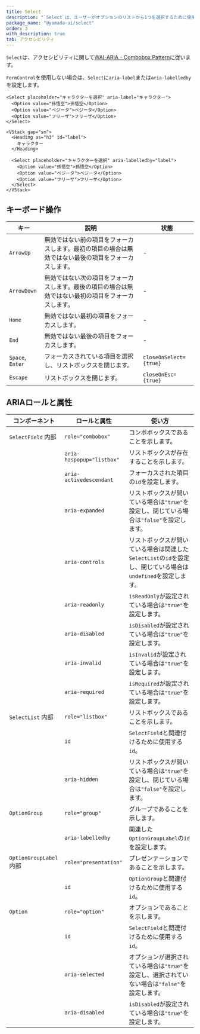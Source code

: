 ```yaml
---
title: Select
description: "`Select`は、ユーザーがオプションのリストから1つを選択するために使用されるコンポーネントです。"
package_name: "@yamada-ui/select"
order: 3
with_description: true
tab: アクセシビリティ
---
```


`Select`は、アクセシビリティに関して[WAI-ARIA - Combobox Pattern](https://www.w3.org/WAI/ARIA/apg/patterns/combobox/)に従います。

`FormControl`を使用しない場合は、`Select`に`aria-label`または`aria-labelledby`を設定します。

```tsx live=false
<Select placeholder="キャラクターを選択" aria-label="キャラクター">
  <Option value="孫悟空">孫悟空</Option>
  <Option value="ベジータ">ベジータ</Option>
  <Option value="フリーザ">フリーザ</Option>
</Select>
```

```tsx live=false
<VStack gap="sm">
  <Heading as="h3" id="label">
    キャラクター
  </Heading>

  <Select placeholder="キャラクターを選択" aria-labelledby="label">
    <Option value="孫悟空">孫悟空</Option>
    <Option value="ベジータ">ベジータ</Option>
    <Option value="フリーザ">フリーザ</Option>
  </Select>
</VStack>
```

## キーボード操作

| キー             | 説明                                                                                                 | 状態                   |
| ---------------- | ---------------------------------------------------------------------------------------------------- | ---------------------- |
| `ArrowUp`        | 無効ではない前の項目をフォーカスします。最初の項目の場合は無効ではない最後の項目をフォーカスします。 | -                      |
| `ArrowDown`      | 無効ではない次の項目をフォーカスします。最後の項目の場合は無効ではない最初の項目をフォーカスします。 | -                      |
| `Home`           | 無効ではない最初の項目をフォーカスします。                                                           | -                      |
| `End`            | 無効ではない最後の項目をフォーカスします。                                                           | -                      |
| `Space`, `Enter` | フォーカスされている項目を選択し、リストボックスを閉じます。                                         | `closeOnSelect={true}` |
| `Escape`         | リストボックスを閉じます。                                                                           | `closeOnEsc={true}`    |

## ARIAロールと属性

| コンポーネント                     | ロールと属性              | 使い方                                                                                                        |
| ---------------------------------- | ------------------------- | ------------------------------------------------------------------------------------------------------------- |
| `SelectField` <Tag>内部</Tag>      | `role="combobox"`         | コンボボックスであることを示します。                                                                          |
|                                    | `aria-haspopup="listbox"` | リストボックスが存在することを示します。                                                                      |
|                                    | `aria-activedescendant`   | フォーカスされた項目の`id`を設定します。                                                                      |
|                                    | `aria-expanded`           | リストボックスが開いている場合は`"true"`を設定し、閉じている場合は`"false"`を設定します。                     |
|                                    | `aria-controls`           | リストボックスが開いている場合は関連した`SelectList`の`id`を設定し、閉じている場合は`undefined`を設定します。 |
|                                    | `aria-readonly`           | `isReadOnly`が設定されている場合は`"true"`を設定します。                                                      |
|                                    | `aria-disabled`           | `isDisabled`が設定されている場合は`"true"`を設定します。                                                      |
|                                    | `aria-invalid`            | `isInvalid`が設定されている場合は`"true"`を設定します。                                                       |
|                                    | `aria-required`           | `isRequired`が設定されている場合は`"true"`を設定します。                                                      |
| `SelectList` <Tag>内部</Tag>       | `role="listbox"`          | リストボックスであることを示します。                                                                          |
|                                    | `id`                      | `SelectField`と関連付けるために使用する`id`。                                                                 |
|                                    | `aria-hidden`             | リストボックスが開いている場合は`"true"`を設定し、閉じている場合は`"false"`を設定します。                     |
| `OptionGroup`                      | `role="group"`            | グループであることを示します。                                                                                |
|                                    | `aria-labelledby`         | 関連した`OptionGroupLabel`の`id`を設定します。                                                                |
| `OptionGroupLabel` <Tag>内部</Tag> | `role="presentation"`     | プレゼンテーションであることを示します。                                                                      |
|                                    | `id`                      | `OptionGroup`と関連付けるために使用する`id`。                                                                 |
| `Option`                           | `role="option"`           | オプションであることを示します。                                                                              |
|                                    | `id`                      | `SelectField`と関連付けるために使用する`id`。                                                                 |
|                                    | `aria-selected`           | オプションが選択されている場合は`"true"`を設定し、選択されていない場合は`"false"`を設定します。               |
|                                    | `aria-disabled`           | `isDisabled`が設定されている場合は`"true"`を設定します。                                                      |
